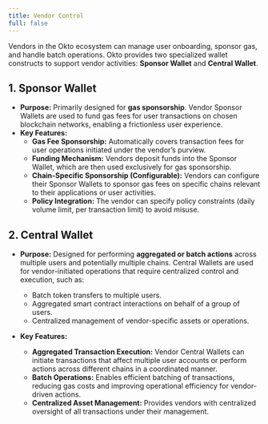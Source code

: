 ```yaml
---
title: Vendor Control
full: false
---
```


Vendors in the Okto ecosystem can manage user onboarding, sponsor gas, and handle batch operations. Okto provides two specialized wallet constructs to support vendor activities: **Sponsor Wallet** and **Central Wallet**.

## 1. Sponsor Wallet

- **Purpose:** Primarily designed for **gas sponsorship**. Vendor Sponsor Wallets are used to fund gas fees for user transactions on chosen blockchain networks, enabling a frictionless user experience.
- **Key Features:**
    - **Gas Fee Sponsorship:** Automatically covers transaction fees for user operations initiated under the vendor’s purview.
    - **Funding Mechanism:** Vendors deposit funds into the Sponsor Wallet, which are then used exclusively for gas sponsorship.
    - **Chain-Specific Sponsorship (Configurable):** Vendors can configure their Sponsor Wallets to sponsor gas fees on specific chains relevant to their applications or user activities.
    - **Policy Integration:** The vendor can specify policy constraints (daily volume limit, per transaction limit) to avoid misuse.

## 2. Central Wallet

- **Purpose:** Designed for performing **aggregated or batch actions** across multiple users and potentially multiple chains. Central Wallets are used for vendor-initiated operations that require centralized control and execution, such as:
    - Batch token transfers to multiple users.
    - Aggregated smart contract interactions on behalf of a group of users.
    - Centralized management of vendor-specific assets or operations.

- **Key Features:**
    - **Aggregated Transaction Execution:** Vendor Central Wallets can initiate transactions that affect multiple user accounts or perform actions across different chains in a coordinated manner.
    - **Batch Operations:** Enables efficient batching of transactions, reducing gas costs and improving operational efficiency for vendor-driven actions.
    - **Centralized Asset Management:** Provides vendors with centralized oversight of all transactions under their management.